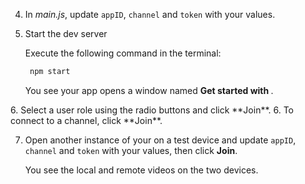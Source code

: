 <PlatformWrapper platform="electron">
        
4.  In *main.js*, update `appID`, `channel` and `token` with your values.

5.  Start the dev server

    Execute the following command in the terminal:

    ``` bash
     npm start
    ```

    You see your app opens a window named **Get started with <Vpd k="PRODUCT" />**.

<ProductWrapper product="interactive-live-streaming">
6. Select a user role using the radio buttons and click **Join**.

</ProductWrapper>

<ProductWrapper notAllowed="interactive-live-streaming">
6.  To connect to a channel, click **Join**.

</ProductWrapper>

7.  Open another instance of your <Vpl k="CLIENT" /> on a test device and update `appID`, `channel` and `token` with your values, then click **Join**.

    You see the local and remote videos on the two devices.
</PlatformWrapper>
